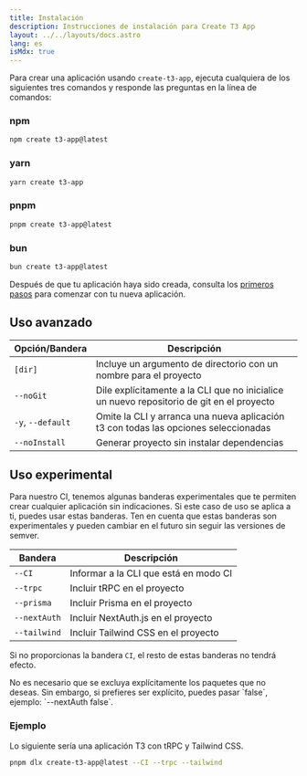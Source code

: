 ```yaml
---
title: Instalación
description: Instrucciones de instalación para Create T3 App
layout: ../../layouts/docs.astro
lang: es
isMdx: true
---
```



Para crear una aplicación usando `create-t3-app`, ejecuta cualquiera de los siguientes tres comandos y responde las preguntas en la línea de comandos:

### npm

```bash
npm create t3-app@latest
```

### yarn

```bash
yarn create t3-app
```

### pnpm

```bash
pnpm create t3-app@latest
```

### bun

```bash
bun create t3-app@latest
```

Después de que tu aplicación haya sido creada, consulta los [primeros pasos](/es/usage/first-steps) para comenzar con tu nueva aplicación.

## Uso avanzado

| Opción/Bandera    | Descripción                                                                               |
| ----------------- | ----------------------------------------------------------------------------------------- |
| `[dir]`           | Incluye un argumento de directorio con un nombre para el proyecto                         |
| `--noGit`         | Dile explícitamente a la CLI que no inicialice un nuevo repositorio de git en el proyecto |
| `-y`, `--default` | Omite la CLI y arranca una nueva aplicación t3 con todas las opciones seleccionadas       |
| `--noInstall`     | Generar proyecto sin instalar dependencias                                                |

## Uso experimental

Para nuestro CI, tenemos algunas banderas experimentales que te permiten crear cualquier aplicación sin indicaciones. Si este caso de uso se aplica a ti, puedes usar estas banderas. Ten en cuenta que estas banderas son experimentales y pueden cambiar en el futuro sin seguir las versiones de semver.

| Bandera      | Descripción                           |
| ------------ | ------------------------------------- |
| `--CI`       | Informar a la CLI que está en modo CI |
| `--trpc`     | Incluir tRPC en el proyecto           |
| `--prisma`   | Incluir Prisma en el proyecto         |
| `--nextAuth` | Incluir NextAuth.js en el proyecto    |
| `--tailwind` | Incluir Tailwind CSS en el proyecto   |

<Callout type="warning">

Si no proporcionas la bandera `CI`, el resto de estas banderas no tendrá efecto.

</Callout>
No es necesario que se excluya explícitamente los paquetes que no deseas. Sin embargo, si prefieres ser explícito, puedes pasar `false`, ejemplo: `--nextAuth false`.

### Ejemplo

Lo siguiente sería una aplicación T3 con tRPC y Tailwind CSS.

```bash
pnpm dlx create-t3-app@latest --CI --trpc --tailwind
```
